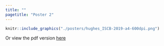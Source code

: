 ```yaml
---
title: ""
pagetitle: "Poster 2"
---
```


```r
knitr::include_graphics("./posters/hughes_ISCB-2019-a4-600dpi.png")
```

Or view the pdf version [here](./posters/hughes_ISCB-2019-a4.pdf)
